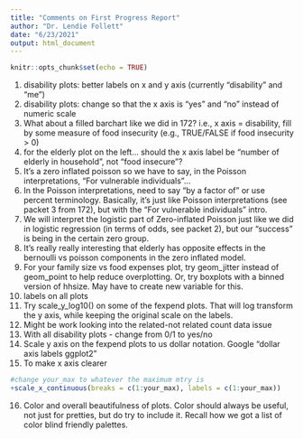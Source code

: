 ---
title: "Comments on First Progress Report"
author: "Dr. Lendie Follett"
date: "6/23/2021"
output: html_document
---

```{r setup, include=FALSE}
knitr::opts_chunk$set(echo = TRUE)
```

1. disability plots: better labels on x and y axis (currently "disability" and "me")
2. disability plots: change so that the x axis is "yes" and "no" instead of numeric scale
3. What about a filled barchart like we did in 172? i.e., x axis = disability, fill by some measure of food insecurity (e.g., TRUE/FALSE if food insecurity > 0)
4. for the elderly plot on the left... should the x axis label be "number of elderly in household", not "food insecure"?
5. It's a zero inflated poisson so we have to say, in the Poisson interpretations, "For vulnerable individuals"...
6. In the Poisson interpretations, need to say "by a factor of" or use percent terminology. Basically, it's just like Poisson interpretations (see packet 3 from 172), but with the "For vulnerable individuals" intro.
7. We will interpret the logistic part of Zero-inflated Poisson just like we did in logistic regression (in terms of odds, see packet 2), but our "success" is being in the certain zero group. 
8. It's really really interesting that elderly has opposite effects in the bernoulli vs poisson components in the zero inflated model.
9. For your family size vs food expenses plot, try geom_jitter instead of geom_point to help reduce overplotting. Or, try boxplots with a binned version of hhsize. May have to create new variable for this.
10. labels on all plots
11. Try scale_y_log10() on some of the fexpend plots. That will log transform the y axis, while keeping the original scale on the labels. 
12. Might be work looking into the related-not related count data issue
13. With all disability plots - change from 0/1 to yes/no
14. Scale y axis on the fexpend plots to us dollar notation. Google "dollar axis labels ggplot2"
15. To make x axis clearer

```{r, eval=FALSE}
#change your_max to whatever the maximum mtry is
+scale_x_continuous(breaks = c(1:your_max), labels = c(1:your_max))
```

16. Color and overall beautifulness of plots. Color should always be useful, not just for pretties, but do try to include it. Recall how we got a list of color blind friendly palettes. 

